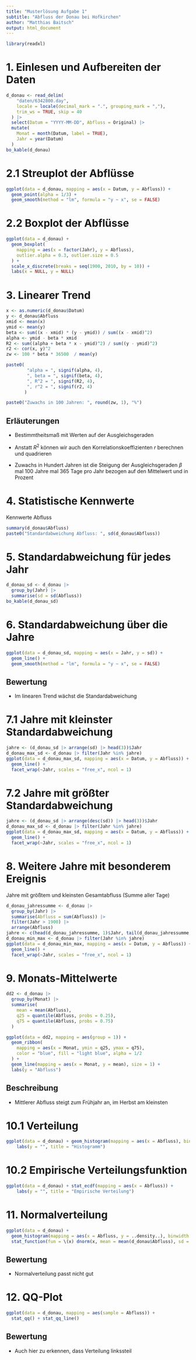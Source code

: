 ```yaml
---
title: "Musterlösung Aufgabe 1"
subtitle: "Abfluss der Donau bei Hofkirchen"
author: "Matthias Baitsch"
output: html_document
---
```


```r
library(readxl)
```

# 1. Einlesen und Aufbereiten der Daten

```r
d_donau <- read_delim(
    "daten/6342800.day",
    locale = locale(decimal_mark = ".", grouping_mark = ","),
    trim_ws = TRUE, skip = 40
  ) |> 
  select(Datum = "YYYY-MM-DD", Abfluss = Original) |>
  mutate(
    Monat = month(Datum, label = TRUE),
    Jahr = year(Datum)
  )
bo_kable(d_donau)
```

# 2.1 Streuplot der Abflüsse

```r
ggplot(data = d_donau, mapping = aes(x = Datum, y = Abfluss)) + 
  geom_point(alpha = 1/3) +
  geom_smooth(method = "lm", formula = "y ~ x", se = FALSE)
```

# 2.2 Boxplot der Abflüsse

```r
ggplot(data = d_donau) +
  geom_boxplot(
    mapping = aes(x = factor(Jahr), y = Abfluss), 
    outlier.alpha = 0.3, outlier.size = 0.5
  ) + 
  scale_x_discrete(breaks = seq(1900, 2010, by = 10)) +
  labs(x = NULL, y = NULL)
```

# 3. Linearer Trend

```r
x <- as.numeric(d_donau$Datum)
y <- d_donau$Abfluss
xmid <- mean(x)
ymid <- mean(y)
beta <- sum((x - xmid) * (y - ymid)) / sum((x - xmid)^2)
alpha <- ymid - beta * xmid
R2 <- sum((alpha + beta * x - ymid)^2) / sum((y - ymid)^2)
r2 <- cor(x, y)^2
zw <- 100 * beta * 36500  / mean(y)

paste0(
        "alpha = ", signif(alpha, 4), 
        ", beta = ", signif(beta, 4), 
        ", R^2 = ", signif(R2, 4),
        ", r^2 = ", signif(r2, 4)
       )

paste0("Zuwachs in 100 Jahren: ", round(zw, 1), "%")
```

## Erläuterungen

-   Bestimmtheitsmaß mit Werten auf der Ausgleichsgeraden

-   Anstatt $R^2$ können wir auch den Korrelationskoeffizienten $r$ berechnen und quadrieren

-   Zuwachs in Hundert Jahren ist die Steigung der Ausgleichsgeraden $\beta$ mal 100 Jahre mal 365 Tage pro Jahr bezogen auf den Mittelwert und in Prozent

# 4. Statistische Kennwerte

Kennwerte Abfluss

```r
summary(d_donau$Abfluss)
paste0("Standardabweichung Abfluss: ", sd(d_donau$Abfluss))
```

# 5. Standardabweichung für jedes Jahr

```r
d_donau_sd <- d_donau |> 
  group_by(Jahr) |>
  summarise(sd = sd(Abfluss))
bo_kable(d_donau_sd)
```

# 6. Standardabweichung über die Jahre

```r
ggplot(data = d_donau_sd, mapping = aes(x = Jahr, y = sd)) +
  geom_line() +
  geom_smooth(method = "lm", formula = "y ~ x", se = FALSE)
```

## Bewertung

-   Im linearen Trend wächst die Standardabweichung

# 7.1 Jahre mit kleinster Standardabweichung

```r
jahre <- (d_donau_sd |> arrange(sd) |> head(3))$Jahr
d_donau_max_sd <- d_donau |> filter(Jahr %in% jahre)
ggplot(data = d_donau_max_sd, mapping = aes(x = Datum, y = Abfluss)) +
  geom_line() +
  facet_wrap(~Jahr, scales = "free_x", ncol = 1)
```

# 7.2 Jahre mit größter Standardabweichung

```r
jahre <- (d_donau_sd |> arrange(desc(sd)) |> head(3))$Jahr
d_donau_max_sd <- d_donau |> filter(Jahr %in% jahre)
ggplot(data = d_donau_max_sd, mapping = aes(x = Datum, y = Abfluss)) +
  geom_line() +
  facet_wrap(~Jahr, scales = "free_x", ncol = 1)
```

# 8. Weitere Jahre mit besonderem Ereignis

Jahre mit größtem und kleinsten Gesamtabfluss (Summe aller Tage)

```r
d_donau_jahressumme <- d_donau |> 
  group_by(Jahr) |>
  summarise(Abfluss = sum(Abfluss)) |>
  filter(Jahr > 1900) |>
  arrange(Abfluss)
jahre <- c(head(d_donau_jahressumme, 1)$Jahr, tail(d_donau_jahressumme, 1)$Jahr)
d_donau_min_max <- d_donau |> filter(Jahr %in% jahre)
ggplot(data = d_donau_min_max, mapping = aes(x = Datum, y = Abfluss)) +
  geom_line() +
  facet_wrap(~Jahr, scales = "free_x", ncol = 1)
```

# 9. Monats-Mittelwerte

```r
dd2 <- d_donau |> 
  group_by(Monat) |>
  summarise(
    mean = mean(Abfluss),
    q25 = quantile(Abfluss, probs = 0.25),
    q75 = quantile(Abfluss, probs = 0.75)
  )

ggplot(data = dd2, mapping = aes(group = 1)) + 
  geom_ribbon(
    mapping = aes(x = Monat, ymin = q25, ymax = q75), 
    color = "blue", fill = "light blue", alpha = 1/2
  ) +
  geom_line(mapping = aes(x = Monat, y = mean), size = 1) +
  labs(y = "Abfluss")
```

## Beschreibung

-   Mittlerer Abfluss steigt zum Frühjahr an, im Herbst am kleinsten

# 10.1 Verteilung

```r
ggplot(data = d_donau) + geom_histogram(mapping = aes(x = Abfluss), binwidth = 30) +
    labs(y = "", title = "Histogramm")
```

# 10.2 Empirische Verteilungsfunktion

```r
ggplot(data = d_donau) + stat_ecdf(mapping = aes(x = Abfluss)) + 
    labs(y = "", title = "Empirische Verteilung")
```

# 11. Normalverteilung

```r
ggplot(data = d_donau) +
  geom_histogram(mapping = aes(x = Abfluss, y = ..density..), binwidth = 30) +
  stat_function(fun = \(x) dnorm(x, mean = mean(d_donau$Abfluss), sd = sd(d_donau$Abfluss)), color = "red")
```

## Bewertung

-   Normalverteilung passt nicht gut

# 12. QQ-Plot

```r
ggplot(data = d_donau, mapping = aes(sample = Abfluss)) +
  stat_qq() + stat_qq_line()
```

## Bewertung

-   Auch hier zu erkennen, dass Verteilung linkssteil
